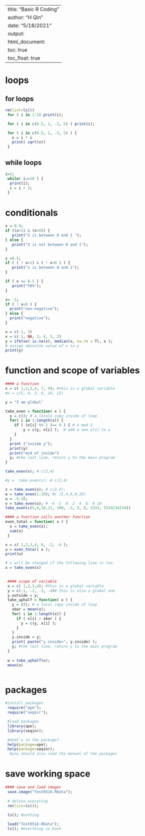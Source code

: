 
---
title: "Basic R Coding"
author: "H Qin"
date: "5/18/2021"
output:
  html_document: 
    toc: true
    toc_float: true 
---


# loops

## for loops
```r
rm(list=ls())
 for ( i in 1:3) print(i);
```


```r
 for ( i in c(0.5, 1, -2, 5) ) print(i);
```



```r
 for ( i in c(0.5, 1, -2, 5) ) {
   x = i * i
   print( sqrt(x))
 }
```


## while loops 

```r
i=2;
 while( i<=10 ) { 
  print(i); 
  i = i + 2; 
 }
```


# conditionals

```r
x = 0.9;
if ((x<1) & (x>0)) { 
   print("X is between 0 and 1 ");
} else {
   print("X is not between 0 and 1");
}
```


```r
x =0.5;
if ( ( ! x>1) & ( ! x<0 ) ) {
   print("x is between 0 and 1");
}

if ( x == 0.5 ) {
   print("50%");
}

```


```r
x= -1;
if ( ! x<0 ) {
  print("non-negative");
} else {
  print("negative");
}

x = c(-1, 3)
x = c( 1, NA, 3, 4, 5, 2)
y = ifelse( is.na(x), median(x, na.rm = T), x ); 
# assign abosulte value of x to y
print(y)
```

# function and scope of variables

```r
#### a function
x = c( 1,2,3,4, 7, 9); #this is a global variable
#x = c(5, 4, 3, 6, 10, 12)

y = "I am global"
```


```r
take_even = function( x ) {
  y = c(); # a locale copy inside of loop
  for( i in 1:length(x)) {
    if ( (x[i] %% 2 )== 0 ) { # x mod 2
        y = c(y, x[i] );  # add a new x[i] to y
    }
  }
  print ("inside y");
  print(y)
  print("end of inside")
  y; #the last line, return y to the main program
}

take_even(x); # c(2,4)

#y =  take_even(x); # c(2,4)

z = take_even(x); # c(2,4);
w = take_even(1:10); #c (2,4,6,8,10)
u = -5:10;
v = take_even(u); # -4 -2  0  2  4  6  8 10
take_even(c(5,4,10,11, 100, -3, 9, 0, 3333, 5524234234))

```


```r
#### a function calls another function
even_total = function( x ) {
  x = take_even(x);
  sum(x)
 }

x = c( 1,2,3,4, 0, -2, -4 );
u = even_total( x );
print(u)

# x will be changed if the following line is run.
x = take_even(x)
 
```

 
```r
 #### scope of variable 
 x = c( 1,2,3,4); #this is a global variable
 y = c(-1, -2, -3, -4)# this is also a global one
 y.outside = y; 
 take_uphalf = function( x ) {
   y = c(); # a local copy inside of loop
   xbar = mean(x); 
   for( i in 1:length(x)) {
     if ( x[i] > xbar ) { 
       y = c(y, x[i] );
     }
   }
   y.inside = y; 
   print( paste("y.inside=", y.inside) ); 
   y; #the last line, return y to the main program
 }
 
 w = take_uphalf(x);
 mean(x)
 

```
 
 
# packages

```r
#install packages
 require("ape");
 require("seqinr");

 #load packages
 library(ape);
 library(seqinr);

 #what's in the package?
 help(package=ape);
 help(package=seqinr);
  #you should also read the manual of the packages

```
# save working space
 
```r

#### save and load images
 save.image("Test0518.RData");
 
 # delete everyting 
 rm(list=ls());
 
 ls(); #nothing

 load("Test0518.RData");
 ls(); #everthing is back


```
 
 